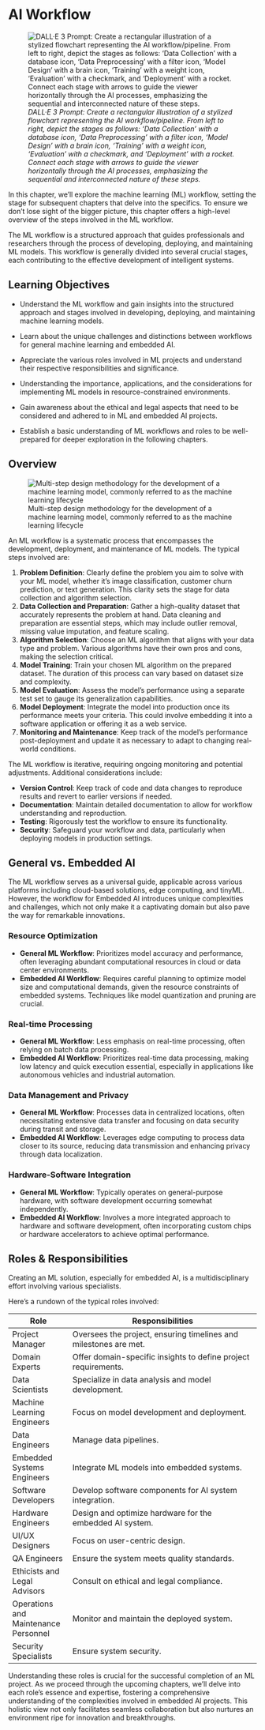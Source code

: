 # AI Workflow

![_DALL·E 3 Prompt: Create a rectangular illustration of a stylized flowchart representing the AI workflow/pipeline. From left to right, depict the stages as follows: ‘Data Collection’ with a database icon, ‘Data Preprocessing’ with a filter icon, ‘Model Design’ with a brain icon, ‘Training’ with a weight icon, ‘Evaluation’ with a checkmark, and ‘Deployment’ with a rocket. Connect each stage with arrows to guide the viewer horizontally through the AI processes, emphasizing the sequential and interconnected nature of these steps._](./images/cover_ai_workflow.png)

In this chapter, we'll explore the machine learning (ML) workflow, setting the stage for subsequent chapters that delve into the specifics. To ensure we don't lose sight of the bigger picture, this chapter offers a high-level overview of the steps involved in the ML workflow.

The ML workflow is a structured approach that guides professionals and researchers through the process of developing, deploying, and maintaining ML models. This workflow is generally divided into several crucial stages, each contributing to the effective development of intelligent systems.

::: {.callout-tip}
## Learning Objectives

* Understand the ML workflow and gain insights into the structured approach and stages involved in developing, deploying, and maintaining machine learning models.
   
* Learn about the unique challenges and distinctions between workflows for general machine learning and embedded AI.

* Appreciate the various roles involved in ML projects and understand their respective responsibilities and significance.

* Understanding the importance, applications, and the considerations for implementing ML models in resource-constrained environments.

* Gain awareness about the ethical and legal aspects that need to be considered and adhered to in ML and embedded AI projects.

* Establish a basic understanding of ML workflows and roles to be well-prepared for deeper exploration in the following chapters.

:::

## Overview

![Multi-step design methodology for the development of a machine learning model, commonly referred to as the machine learning lifecycle](images/ML_life_cycle.png)

An ML workflow is a systematic process that encompasses the development, deployment, and maintenance of ML models. The typical steps involved are:

1. **Problem Definition**: Clearly define the problem you aim to solve with your ML model, whether it's image classification, customer churn prediction, or text generation. This clarity sets the stage for data collection and algorithm selection.
2. **Data Collection and Preparation**: Gather a high-quality dataset that accurately represents the problem at hand. Data cleaning and preparation are essential steps, which may include outlier removal, missing value imputation, and feature scaling.
3. **Algorithm Selection**: Choose an ML algorithm that aligns with your data type and problem. Various algorithms have their own pros and cons, making the selection critical.
4. **Model Training**: Train your chosen ML algorithm on the prepared dataset. The duration of this process can vary based on dataset size and complexity.
5. **Model Evaluation**: Assess the model's performance using a separate test set to gauge its generalization capabilities.
6. **Model Deployment**: Integrate the model into production once its performance meets your criteria. This could involve embedding it into a software application or offering it as a web service.
7. **Monitoring and Maintenance**: Keep track of the model's performance post-deployment and update it as necessary to adapt to changing real-world conditions.

The ML workflow is iterative, requiring ongoing monitoring and potential adjustments. Additional considerations include:

* **Version Control**: Keep track of code and data changes to reproduce results and revert to earlier versions if needed.
* **Documentation**: Maintain detailed documentation to allow for workflow understanding and reproduction.
* **Testing**: Rigorously test the workflow to ensure its functionality.
* **Security**: Safeguard your workflow and data, particularly when deploying models in production settings.

## General vs. Embedded AI

The ML workflow serves as a universal guide, applicable across various platforms including cloud-based solutions, edge computing, and tinyML. However, the workflow for Embedded AI introduces unique complexities and challenges, which not only make it a captivating domain but also pave the way for remarkable innovations.

### Resource Optimization
- **General ML Workflow**: Prioritizes model accuracy and performance, often leveraging abundant computational resources in cloud or data center environments.
- **Embedded AI Workflow**: Requires careful planning to optimize model size and computational demands, given the resource constraints of embedded systems. Techniques like model quantization and pruning are crucial.

### Real-time Processing
- **General ML Workflow**: Less emphasis on real-time processing, often relying on batch data processing.
- **Embedded AI Workflow**: Prioritizes real-time data processing, making low latency and quick execution essential, especially in applications like autonomous vehicles and industrial automation.

### Data Management and Privacy
- **General ML Workflow**: Processes data in centralized locations, often necessitating extensive data transfer and focusing on data security during transit and storage.
- **Embedded AI Workflow**: Leverages edge computing to process data closer to its source, reducing data transmission and enhancing privacy through data localization.

### Hardware-Software Integration
- **General ML Workflow**: Typically operates on general-purpose hardware, with software development occurring somewhat independently.
- **Embedded AI Workflow**: Involves a more integrated approach to hardware and software development, often incorporating custom chips or hardware accelerators to achieve optimal performance.

## Roles & Responsibilities

Creating an ML solution, especially for embedded AI, is a multidisciplinary effort involving various specialists. 

Here's a rundown of the typical roles involved:

| Role                           | Responsibilities                                                                                   |
|--------------------------------|----------------------------------------------------------------------------------------------------|
| Project Manager                | Oversees the project, ensuring timelines and milestones are met.                                    |
| Domain Experts                 | Offer domain-specific insights to define project requirements.                                      |
| Data Scientists                | Specialize in data analysis and model development.                                                  |
| Machine Learning Engineers     | Focus on model development and deployment.                                                          |
| Data Engineers                 | Manage data pipelines.                                                                              |
| Embedded Systems Engineers     | Integrate ML models into embedded systems.                                                          |
| Software Developers            | Develop software components for AI system integration.                                              |
| Hardware Engineers             | Design and optimize hardware for the embedded AI system.                                            |
| UI/UX Designers                | Focus on user-centric design.                                                                       |
| QA Engineers                   | Ensure the system meets quality standards.                                                          |
| Ethicists and Legal Advisors   | Consult on ethical and legal compliance.                                                            |
| Operations and Maintenance Personnel | Monitor and maintain the deployed system.                            |
| Security Specialists           | Ensure system security.                                                                             |

Understanding these roles is crucial for the successful completion of an ML project. As we proceed through the upcoming chapters, we'll delve into each role's essence and expertise, fostering a comprehensive understanding of the complexities involved in embedded AI projects. This holistic view not only facilitates seamless collaboration but also nurtures an environment ripe for innovation and breakthroughs.
